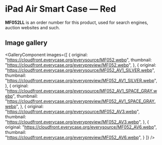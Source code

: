 
# iPad Air Smart Case — Red

<Callout type='info' emoji='👉🏻'>**MF052LL** is an order number for this product, used for search engines, auction websites and such.</Callout>

## Image gallery

<GalleryComponent
    images={[
      {
        original: "https://cloudfront.everycase.org/everysource/MF052.webp",
        thumbnail: "https://cloudfront.everycase.org/everypreview/MF052.webp",
      },
      {
        original: "https://cloudfront.everycase.org/everysource/MF052_AV1_SILVER.webp",
        thumbnail: "https://cloudfront.everycase.org/everypreview/MF052_AV1_SILVER.webp",
      },
      {
        original: "https://cloudfront.everycase.org/everysource/MF052_AV1_SPACE_GRAY.webp",
        thumbnail: "https://cloudfront.everycase.org/everypreview/MF052_AV1_SPACE_GRAY.webp",
      },
      {
        original: "https://cloudfront.everycase.org/everysource/MF052_AV3.webp",
        thumbnail: "https://cloudfront.everycase.org/everypreview/MF052_AV3.webp",
      },
      {
        original: "https://cloudfront.everycase.org/everysource/MF052_AV6.webp",
        thumbnail: "https://cloudfront.everycase.org/everypreview/MF052_AV6.webp",
      }
    ]}
  />
